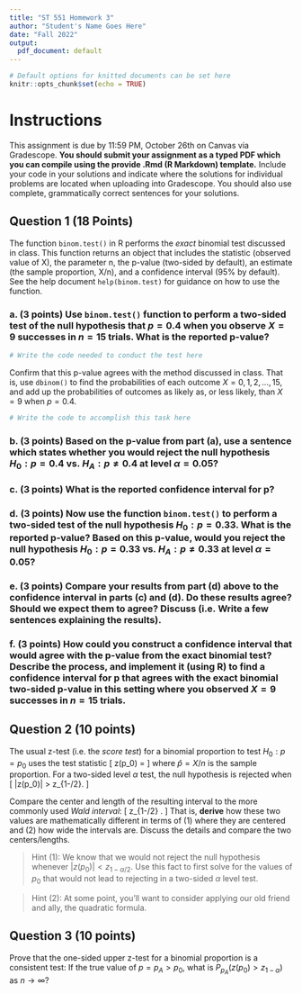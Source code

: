 ```yaml
---
title: "ST 551 Homework 3"
author: "Student's Name Goes Here"
date: "Fall 2022"
output:
  pdf_document: default
---
```


```r
# Default options for knitted documents can be set here
knitr::opts_chunk$set(echo = TRUE)
```


# Instructions

This assignment is due by 11:59 PM, October 26th on Canvas via Gradescope. **You should submit your assignment as a typed PDF which you can compile using the provide .Rmd (R Markdown) template.**  Include your code in your solutions and indicate where the solutions for individual problems are located when uploading into Gradescope. You should also use complete, grammatically correct sentences for your solutions.

\newpage
## Question 1 (18 Points)
The function `binom.test()` in R performs the _exact_ binomial test discussed in class.  This function returns an object that includes the statistic (observed value of X), the parameter n, the p-value (two-sided by default), an estimate (the sample proportion, X/n), and a confidence interval (95% by default). See the help document `help(binom.test)` for guidance on how to use the function.

### a. (3 points) Use `binom.test()` function to perform a two-sided test of the null hypothesis that $p = 0.4$ when you observe $X = 9$ successes in $n = 15$ trials. What is the reported p-value? 

```r
# Write the code needed to conduct the test here

```

<!-- Use a sentence to report the p-value?  -->


Confirm that this p-value agrees with the method discussed in class. That is, use `dbinom()` to find the probabilities of each outcome $X = 0, 1, 2, \ldots, 15$, and add up the probabilities of outcomes as likely as, or less likely, than $X = 9$ when $p = 0.4$.

```r
# Write the code to accomplish this task here

```

<!-- Do your answers agree? -->


### b. (3 points) Based on the p-value from part (a), use a sentence which states whether you would reject the null hypothesis $H_0: p = 0.4$ vs. $H_A: p \neq 0.4$ at level $\alpha = 0.05$?

<!-- Write your answer below this line -->


### c. (3 points) What is the reported confidence interval for p?

<!-- Write your answer below this line -->


### d. (3 points) Now use the function `binom.test()` to perform a two-sided test of the null hypothesis $H_0: p = 0.33$.  What is the reported p-value? Based on this p-value, would you reject the null hypothesis $H_0: p = 0.33$ vs. $H_A: p \neq 0.33$ at level $\alpha = 0.05$?  

<!-- Write your answer below this line -->


### e. (3 points) Compare your results from part (d) above to the confidence interval in parts (c) and (d). Do these results agree? Should we expect them to agree? Discuss (i.e. Write a few sentences explaining the results).

<!-- Write your answer below this line -->


### f. (3 points) How could you construct a confidence interval that would agree with the p-value from the exact binomial test? Describe the process, and implement it (using R) to find a confidence interval for p that agrees with the exact binomial two-sided p-value in this setting where you observed $X = 9$ successes in $n = 15$ trials.

<!-- Write your answer below this line -->




\newpage
## Question 2 (10 points)
The usual z-test (i.e. the _score test_) for a binomial proportion to test $H_0: p = p_0$ uses the test statistic
\[ z(p_0) = \frac{\hat{p} - p_0}{\sqrt{p_0 (1 - p_0)/n}} \]
where $\hat{p} = X/n$ is the sample proportion. For a two-sided level $\alpha$ test, the null hypothesis is rejected when
\[ |z(p_0)| > z_{1-\alpha/2}. \]

Compare the center and length of the resulting interval to the more commonly used _Wald interval_:
\[ \hat{p} \pm z_{1-\alpha/2} \sqrt{\frac{\hat{p} (1 - \hat{p})}{n}}. \]
That is, **derive** how these two values are mathematically different in terms of (1) where they are centered and (2) how wide the intervals are. Discuss the details and compare the two centers/lengths. 

> Hint (1): We know that we would not reject the null hypothesis whenever $|z(p_0)| < z_{1-\alpha/2}$. Use this fact to first solve for the values of $p_0$ that would not lead to rejecting in a two-sided $\alpha$ level test. 

> Hint (2): At some point, you'll want to consider applying our old friend and ally, the quadratic formula.

<!-- Derive your confidence interval below -->


<!-- Comment on the differences in the center and lengths -->




\newpage
## Question 3 (10 points)
Prove that the one-sided upper z-test for a binomial proportion is a consistent test: If the true value of $p = p_A > p_0$, what is $P_{p_A}(z(p_0) > z_{1-\alpha})$ as $n \to \infty$?

<!-- Write your answer below -->



